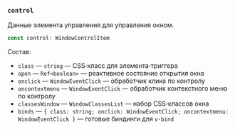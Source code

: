 ### `control`

Данные элемента управления для управления окном.

```ts
const control: WindowControlItem
```

Состав:
- `class` — `string` — CSS‑класс для элемента‑триггера
- `open` — `Ref<boolean>` — реактивное состояние открытия окна
- `onclick` — `WindowEventClick` — обработчик клика по контролу
- `oncontextmenu` — `WindowEventClick` — обработчик контекстного меню по контролу
- `classesWindow` — `WindowClassesList` — набор CSS‑классов окна
- `binds` — `{ class: string; onclick: WindowEventClick; oncontextmenu: WindowEventClick }` — готовые биндинги для `v-bind`
